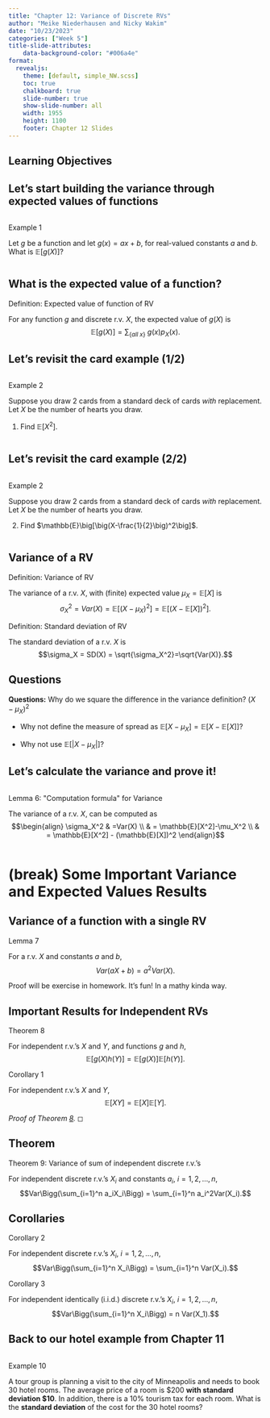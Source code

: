 ```yaml
---
title: "Chapter 12: Variance of Discrete RVs"
author: "Meike Niederhausen and Nicky Wakim"
date: "10/23/2023"
categories: ["Week 5"]
title-slide-attributes:
    data-background-color: "#006a4e"
format: 
  revealjs:
    theme: [default, simple_NW.scss]
    toc: true
    chalkboard: true
    slide-number: true
    show-slide-number: all
    width: 1955
    height: 1100
    footer: Chapter 12 Slides
---
```


## Learning Objectives

## Let's start building the variance through expected values of functions

::: columns
::: {.column width="40%"}
::: example
::: ex-title 
Example 1
:::
::: ex-cont
Let $g$ be a function and let $g(x) = ax+b$, for real-valued constants $a$ and
$b$. What is $\mathbb{E}[g(X)]$?
:::
:::

:::
:::


## What is the expected value of a function?

::: definition
::: def-title
Definition: Expected value of function of RV
:::
::: def-cont
For any function $g$ and discrete r.v. $X$, the expected value of $g(X)$ is
$$\mathbb{E}[g(X)] = \sum_{\{all\ x\}}\ g(x) p_X(x).$$
:::
:::

## Let's revisit the card example (1/2)

::: columns
::: {.column width="40%"}
::: example
::: ex-title
Example 2
:::
::: ex-cont
Suppose you draw 2 cards from a standard deck of cards
*with* replacement. Let $X$ be the number of hearts you draw.

1.  Find $\mathbb{E}[X^2]$.

:::
:::

:::
:::

## Let's revisit the card example (2/2)

::: columns
::: {.column width="40%"}
::: example
::: ex-title
Example 2
:::
::: ex-cont
Suppose you draw 2 cards from a standard deck of cards
*with* replacement. Let $X$ be the number of hearts you draw.

2.  Find $\mathbb{E}\big[\big(X-\frac{1}{2}\big)^2\big]$.
:::
:::

:::
:::

## Variance of a RV

::: definition
::: def-title
Definition: Variance of RV
:::
::: def-cont
The variance of a r.v. $X$,
with (finite) expected value $\mu_X=\mathbb{E}[X]$ is
$$\sigma_X^2=Var(X)=\mathbb{E}[(X-\mu_X)^2] = \mathbb{E}[(X-\mathbb{E}[X])^2].$$
:::
:::

::: definition
::: def-title
Definition: Standard deviation of RV
:::
::: def-cont
The standard
deviation of a r.v. $X$ is
$$\sigma_X = SD(X) = \sqrt{\sigma_X^2}=\sqrt{Var(X)}.$$
:::
:::

## Questions {visibility="hidden"}

**Questions:** Why do we square the difference in the variance
definition? $(X-\mu_X)^2$

-   Why not define the measure of spread as
    $\mathbb{E}[X-\mu_X] = \mathbb{E}[X-\mathbb{E}[X]]$?

-   Why not use $\mathbb{E}[|X-\mu_X|]$?


## Let's calculate the variance and prove it!

::: columns
::: {.column width="30%"}
::: proof1
::: proof-title
Lemma 6: \"Computation formula\" for Variance
:::
::: proof-cont
The variance of a
r.v. $X$, can be computed as
$$\begin{align}
\sigma_X^2 & =Var(X) \\ & = \mathbb{E}[X^2]-\mu_X^2 \\ & = \mathbb{E}[X^2] - (\mathbb{E}[X])^2
\end{align}$$
:::
:::
:::

:::

# (break) Some Important Variance and Expected Values Results

## Variance of a function with a single RV

::: proof1
::: proof-title
Lemma 7
:::
::: proof-cont
For a r.v. $X$ and constants $a$ and $b$,
$$Var(aX+b) = a^2Var(X).$$
::: 
:::

Proof will be exercise in homework. It's fun! In a mathy kinda way.


## Important Results for Independent RVs

::: theorem
::: thm-title
Theorem 8
:::
::: thm-cont
For independent r.v.'s $X$ and $Y$, and functions $g$
and $h$, $$\mathbb{E}[g(X)h(Y)] = \mathbb{E}[g(X)]\mathbb{E}[h(Y)].$$
:::
:::

::: proposition
::: prop-title
Corollary 1
:::
::: prop-cont
For independent r.v.'s $X$ and $Y$,
$$\mathbb{E}[XY] = \mathbb{E}[X]\mathbb{E}[Y].$$
:::
:::

::: proof
*Proof of Theorem [8](#E_indep_gXhY){reference-type="ref"
reference="E_indep_gXhY"}.* ◻
:::

## Theorem

::: theorem
::: thm-title
Theorem 9: Variance of sum of independent discrete r.v.'s
:::
::: thm-cont
For independent discrete r.v.'s $X_i$ and constants $a_i$, $i=1,2,\dots, n$,
$$Var\Bigg(\sum_{i=1}^n a_iX_i\Bigg) = \sum_{i=1}^n a_i^2Var(X_i).$$
:::
:::

## Corollaries

::: proposition
::: prop-title
Corollary 2
:::
::: prop-cont
For independent discrete r.v.'s $X_i$,
$i=1,2,\dots, n$,
$$Var\Bigg(\sum_{i=1}^n X_i\Bigg) = \sum_{i=1}^n Var(X_i).$$
:::
:::

::: proposition
::: prop-title
Corollary 3
:::

::: prop-cont
For independent identically (i.i.d.) discrete r.v.'s
$X_i$, $i=1,2,\dots, n$,
$$Var\Bigg(\sum_{i=1}^n X_i\Bigg) = n Var(X_1).$$
:::
:::

## Back to our hotel example from Chapter 11

::: columns
::: {.column width="40%"}
::: example
::: ex-title
Example 10
:::
::: ex-cont
A tour group is planning a visit to the city of
Minneapolis and needs to book 30 hotel rooms. The average price of a room
is \$200 **with standard deviation \$10**. In addition, there is a 10%
tourism tax for each room. What is the **standard deviation** of the
cost for the 30 hotel rooms?
:::
:::

:::
:::
